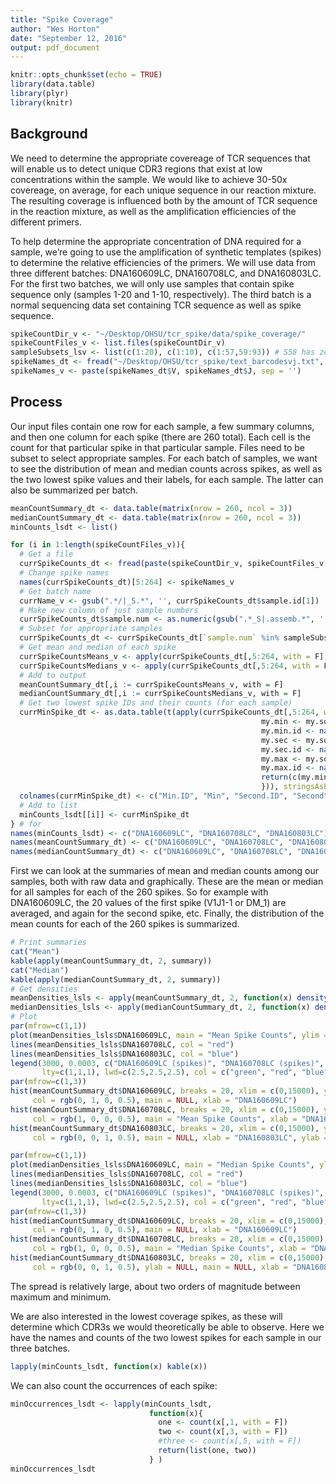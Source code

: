 ```yaml
---
title: "Spike Coverage"
author: "Wes Horton"
date: "September 12, 2016"
output: pdf_document
---
```


```r
knitr::opts_chunk$set(echo = TRUE)
library(data.table)
library(plyr)
library(knitr)
```

## Background

We need to determine the appropriate covereage of TCR sequences that will enable us to detect unique CDR3 regions that exist at low concentrations within the sample. We would like to achieve 30-50x covereage, on average, for each unique sequence in our reaction mixture. The resulting coverage is influenced both by the amount of TCR sequence in the reaction mixture, as well as the amplification efficiencies of the different primers. 

To help determine the appropriate concentration of DNA required for a sample, we're going to use the amplification of synthetic templates (spikes) to determine the relative efficiencies of the primers. We will use data from three different batches: DNA160609LC, DNA160708LC, and DNA160803LC. For the first two batches, we will only use samples that contain spike sequence only (samples 1-20 and 1-10, respectively). The third batch is a normal sequencing data set containing TCR sequence as well as spike sequence.

```r
spikeCountDir_v <- "~/Desktop/OHSU/tcr_spike/data/spike_coverage/"
spikeCountFiles_v <- list.files(spikeCountDir_v)
sampleSubsets_lsv <- list(c(1:20), c(1:10), c(1:57,59:93)) # S58 has zero counts across the board
spikeNames_dt <- fread("~/Desktop/OHSU/tcr_spike/text_barcodesvj.txt", select = c("V", "J"))
spikeNames_v <- paste(spikeNames_dt$V, spikeNames_dt$J, sep = '')
```

## Process

Our input files contain one row for each sample, a few summary columns, and then one column for each spike (there are 260 total). Each cell is the count for that particular spike in that particular sample. Files need to be subset to select appropriate samples. For each batch of samples, we want to see the distribution of mean and median counts across spikes, as well as the two lowest spike values and their labels, for each sample. The latter can also be summarized per batch.

```r
meanCountSummary_dt <- data.table(matrix(nrow = 260, ncol = 3))
medianCountSummary_dt <- data.table(matrix(nrow = 260, ncol = 3))
minCounts_lsdt <- list()

for (i in 1:length(spikeCountFiles_v)){
  # Get a file
  currSpikeCounts_dt <- fread(paste(spikeCountDir_v, spikeCountFiles_v[i], sep = ''), sep = ',')
  # Change spike names
  names(currSpikeCounts_dt)[5:264] <- spikeNames_v
  # Get batch name
  currName_v <- gsub(".*/|_S.*", '', currSpikeCounts_dt$sample.id[1])
  # Make new column of just sample numbers
  currSpikeCounts_dt$sample.num <- as.numeric(gsub(".*_S|.assemb.*", '', currSpikeCounts_dt$sample.id))
  # Subset for appropriate samples
  currSpikeCounts_dt <- currSpikeCounts_dt[`sample.num` %in% sampleSubsets_lsv[[i]]]
  # Get mean and median of each spike
  currSpikeCountsMeans_v <- apply(currSpikeCounts_dt[,5:264, with = F], 2, mean)
  currSpikeCountsMedians_v <- apply(currSpikeCounts_dt[,5:264, with = F], 2, median)
  # Add to output
  meanCountSummary_dt[,i := currSpikeCountsMeans_v, with = F]
  medianCountSummary_dt[,i := currSpikeCountsMedians_v, with = F]
  # Get two lowest spike IDs and their counts (for each sample)
  currMinSpike_dt <- as.data.table(t(apply(currSpikeCounts_dt[,5:264, with = F], 1, function(x) {my.sort <- sort(x)
                                                        my.min <- my.sort[1]
                                                        my.min.id <- names(my.sort)[1]
                                                        my.sec <- my.sort[2]
                                                        my.sec.id <- names(my.sort)[2]
                                                        my.max <- my.sort[length(my.sort)]
                                                        my.max.id <- names(my.sort)[length(my.sort)]
                                                        return(c(my.min.id, my.min, my.sec.id, my.sec, my.max.id, my.max))
                                                        })), stringsAsFactors = F)
  colnames(currMinSpike_dt) <- c("Min.ID", "Min", "Second.ID", "Second", "Max.ID", "Max")
  # Add to list
  minCounts_lsdt[[i]] <- currMinSpike_dt
} # for
names(minCounts_lsdt) <- c("DNA160609LC", "DNA160708LC", "DNA160803LC")
names(meanCountSummary_dt) <- c("DNA160609LC", "DNA160708LC", "DNA160803LC")
names(medianCountSummary_dt) <- c("DNA160609LC", "DNA160708LC", "DNA160803LC")

```

First we can look at the summaries of mean and median counts among our samples, both with raw data and graphically. These are the mean or median for all samples for each of the 260 spikes. So for example with DNA160609LC, the 20 values of the first spike (V1J1-1 or DM_1) are averaged, and again for the second spike, etc. Finally, the distribution of the mean counts for each of the 260 spikes is summarized.

```r
# Print summaries
cat("Mean")
kable(apply(meanCountSummary_dt, 2, summary))
cat("Median")
kable(apply(medianCountSummary_dt, 2, summary))
# Get densities
meanDensities_lsls <- apply(meanCountSummary_dt, 2, function(x) density(x))
medianDensities_lsls <- apply(medianCountSummary_dt, 2, function(x) density(x))
# Plot
par(mfrow=c(1,1))
plot(meanDensities_lsls$DNA160609LC, main = "Mean Spike Counts", ylim = c(0, 0.0003), xlim = c(0,15000), col = "green")
lines(meanDensities_lsls$DNA160708LC, col = "red")
lines(meanDensities_lsls$DNA160803LC, col = "blue")
legend(3000, 0.0003, c("DNA160609LC (spikes)", "DNA160708LC (spikes)", "DNA160803LC (TCR)"),
       lty=c(1,1,1), lwd=c(2.5,2.5,2.5), col = c("green", "red", "blue"), bty="n")
par(mfrow=c(1,3))
hist(meanCountSummary_dt$DNA160609LC, breaks = 20, xlim = c(0,15000), ylim = c(0,40),
     col = rgb(0, 1, 0, 0.5), main = NULL, xlab = "DNA160609LC")
hist(meanCountSummary_dt$DNA160708LC, breaks = 20, xlim = c(0,15000), ylim = c(0,40),
     col = rgb(1, 0, 0, 0.5), main = "Mean Spike Counts", xlab = "DNA160708LC", ylab = NULL)
hist(meanCountSummary_dt$DNA160803LC, breaks = 20, xlim = c(0,15000), ylim = c(0,40),
     col = rgb(0, 0, 1, 0.5), main = NULL, xlab = "DNA160803LC", ylab = NULL)

par(mfrow=c(1,1))
plot(medianDensities_lsls$DNA160609LC, main = "Median Spike Counts", ylim = c(0, 0.00041), xlim = c(0,15000), col = "green")
lines(medianDensities_lsls$DNA160708LC, col = "red")
lines(medianDensities_lsls$DNA160803LC, col = "blue")
legend(3000, 0.0003, c("DNA160609LC (spikes)", "DNA160708LC (spikes)", "DNA160803LC (TCR)"),
       lty=c(1,1,1), lwd=c(2.5,2.5,2.5), col = c("green", "red", "blue"), bty="n")
par(mfrow=c(1,3))
hist(medianCountSummary_dt$DNA160609LC, breaks = 20, xlim = c(0,15000), ylim = c(0,40),
     col = rgb(0, 1, 0, 0.5), main = NULL, xlab = "DNA160609LC")
hist(medianCountSummary_dt$DNA160708LC, breaks = 20, xlim = c(0,15000), ylim = c(0,40),
     col = rgb(1, 0, 0, 0.5), main = "Median Spike Counts", xlab = "DNA160708LC", ylab = '')
hist(medianCountSummary_dt$DNA160803LC, breaks = 20, xlim = c(0,15000), ylim = c(0,40),
     col = rgb(0, 0, 1, 0.5), ylab = NULL, main = NULL, xlab = "DNA160803LC")
```
The spread is relatively large, about two orders of magnitude between maximum and minimum.

We are also interested in the lowest coverage spikes, as these will determine which CDR3s we would theoretically be able to observe. Here we have the names and counts of the two lowest spikes for each sample in our three batches.
```r
lapply(minCounts_lsdt, function(x) kable(x))
```

We can also count the occurrences of each spike:
```r
minOccurrences_lsdt <- lapply(minCounts_lsdt, 
                               function(x){
                                 one <- count(x[,1, with = F])
                                 two <- count(x[,3, with = F])
                                 #three <- count(x[,5, with = F])
                                 return(list(one, two))
                               } )
minOccurrences_lsdt
```
